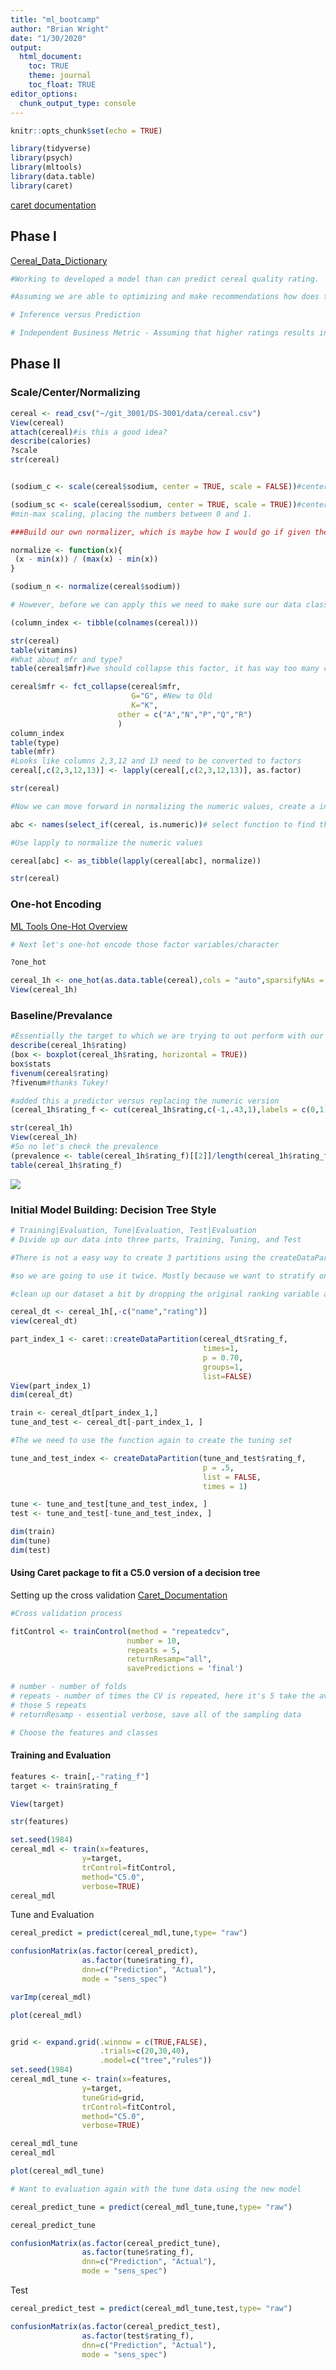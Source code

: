 ```yaml
---
title: "ml_bootcamp"
author: "Brian Wright"
date: "1/30/2020"
output:
  html_document:
    toc: TRUE
    theme: journal
    toc_float: TRUE
editor_options: 
  chunk_output_type: console
---
```


```r
knitr::opts_chunk$set(echo = TRUE)
```

```r
library(tidyverse)
library(psych)
library(mltools)
library(data.table)
library(caret)
```
[caret documentation](http://topepo.github.io/caret/index.html)


## Phase I
[Cereal_Data_Dictionary](https://www.kaggle.com/crawford/80-cereals)

```r
#Working to developed a model than can predict cereal quality rating. 

#Assuming we are able to optimizing and make recommendations how does this translate into a business context? 

# Inference versus Prediction 

# Independent Business Metric - Assuming that higher ratings results in higher sales, can we predict which new cereals that enter the market over the next year will perform the best?   

```

## Phase II 

### Scale/Center/Normalizing

```r
cereal <- read_csv("~/git_3001/DS-3001/data/cereal.csv")
View(cereal)
attach(cereal)#is this a good idea? 
describe(calories)
?scale
str(cereal)


(sodium_c <- scale(cereal$sodium, center = TRUE, scale = FALSE))#center but not standardized

(sodium_sc <- scale(cereal$sodium, center = TRUE, scale = TRUE))#center and standardized 
#min-max scaling, placing the numbers between 0 and 1. 

###Build our own normalizer, which is maybe how I would go if given the option. If you need to do multiple columns use lapply. See this referred to as a min-max scaler function.

normalize <- function(x){
 (x - min(x)) / (max(x) - min(x))
}

(sodium_n <- normalize(cereal$sodium))

# However, before we can apply this we need to make sure our data classes are correct. 

(column_index <- tibble(colnames(cereal)))

str(cereal)
table(vitamins)
#What about mfr and type?
table(cereal$mfr)#we should collapse this factor, it has way too many categories G,K and everyone else. Usually don't want more than 5 categories  

cereal$mfr <- fct_collapse(cereal$mfr,
                           G="G", #New to Old
                           K="K",
                        other = c("A","N","P","Q","R")
                        )
column_index
table(type)
table(mfr)
#Looks like columns 2,3,12 and 13 need to be converted to factors
cereal[,c(2,3,12,13)] <- lapply(cereal[,c(2,3,12,13)], as.factor)

str(cereal)

#Now we can move forward in normalizing the numeric values, create a index based on numeric columns: 

abc <- names(select_if(cereal, is.numeric))# select function to find the numeric variables 

#Use lapply to normalize the numeric values 

cereal[abc] <- as_tibble(lapply(cereal[abc], normalize))

str(cereal)

```


### One-hot Encoding 
[ML Tools One-Hot Overview](https://www.rdocumentation.org/packages/mltools/versions/0.3.5/topics/one_hot)

```r
# Next let's one-hot encode those factor variables/character 

?one_hot

cereal_1h <- one_hot(as.data.table(cereal),cols = "auto",sparsifyNAs = TRUE,naCols = TRUE,dropCols = TRUE,dropUnusedLevels = TRUE) 
View(cereal_1h)
```


### Baseline/Prevalance 
```r
#Essentially the target to which we are trying to out perform with our model. 
describe(cereal_1h$rating)
(box <- boxplot(cereal_1h$rating, horizontal = TRUE)) 
box$stats
fivenum(cereal$rating)
?fivenum#thanks Tukey!

#added this a predictor versus replacing the numeric version
(cereal_1h$rating_f <- cut(cereal_1h$rating,c(-1,.43,1),labels = c(0,1)))

str(cereal_1h)
View(cereal_1h)
#So no let's check the prevalence 
(prevalence <- table(cereal_1h$rating_f)[[2]]/length(cereal_1h$rating_f))
table(cereal_1h$rating_f)

```

![](Boxplot.png)

### Initial Model Building: Decision Tree Style  
```r
# Training|Evaluation, Tune|Evaluation, Test|Evaluation
# Divide up our data into three parts, Training, Tuning, and Test

#There is not a easy way to create 3 partitions using the createDataPartitions

#so we are going to use it twice. Mostly because we want to stratify on the variable we are working to predict. What does that mean?  

#clean up our dataset a bit by dropping the original ranking variable and the cereal name which we can't really use. 

cereal_dt <- cereal_1h[,-c("name","rating")]
view(cereal_dt)

part_index_1 <- caret::createDataPartition(cereal_dt$rating_f,
                                           times=1,
                                           p = 0.70,
                                           groups=1,
                                           list=FALSE)
View(part_index_1)
dim(cereal_dt)

train <- cereal_dt[part_index_1,]
tune_and_test <- cereal_dt[-part_index_1, ]

#The we need to use the function again to create the tuning set 

tune_and_test_index <- createDataPartition(tune_and_test$rating_f,
                                           p = .5,
                                           list = FALSE,
                                           times = 1)

tune <- tune_and_test[tune_and_test_index, ]
test <- tune_and_test[-tune_and_test_index, ]

dim(train)
dim(tune)
dim(test)

```


#### Using Caret package to fit a C5.0 version of a decision tree
Setting up the cross validation
[Caret_Documentation](http://topepo.github.io/caret/train-models-by-tag.html#Tree_Based_Model)
```r
#Cross validation process 

fitControl <- trainControl(method = "repeatedcv",
                          number = 10,
                          repeats = 5, 
                          returnResamp="all",
                          savePredictions = 'final') 

# number - number of folds
# repeats - number of times the CV is repeated, here it's 5 take the average of
# those 5 repeats
# returnResamp - essential verbose, save all of the sampling data

# Choose the features and classes

```

#### Training and Evaluation 

```r
features <- train[,-"rating_f"]
target <- train$rating_f

View(target)

str(features)

set.seed(1984)
cereal_mdl <- train(x=features,
                y=target,
                trControl=fitControl,
                method="C5.0",
                verbose=TRUE)
cereal_mdl
```

Tune and Evaluation 
```r
cereal_predict = predict(cereal_mdl,tune,type= "raw")

confusionMatrix(as.factor(cereal_predict), 
                as.factor(tune$rating_f), 
                dnn=c("Prediction", "Actual"), 
                mode = "sens_spec")

varImp(cereal_mdl)

plot(cereal_mdl)


grid <- expand.grid(.winnow = c(TRUE,FALSE), 
                    .trials=c(20,30,40), 
                    .model=c("tree","rules"))
set.seed(1984)
cereal_mdl_tune <- train(x=features,
                y=target,
                tuneGrid=grid,
                trControl=fitControl,
                method="C5.0",
                verbose=TRUE)

cereal_mdl_tune
cereal_mdl

plot(cereal_mdl_tune)

# Want to evaluation again with the tune data using the new model 

cereal_predict_tune = predict(cereal_mdl_tune,tune,type= "raw")

cereal_predict_tune

confusionMatrix(as.factor(cereal_predict_tune), 
                as.factor(tune$rating_f), 
                dnn=c("Prediction", "Actual"), 
                mode = "sens_spec")


```

Test 

```r
cereal_predict_test = predict(cereal_mdl_tune,test,type= "raw")

confusionMatrix(as.factor(cereal_predict_test), 
                as.factor(test$rating_f), 
                dnn=c("Prediction", "Actual"), 
                mode = "sens_spec")

```



